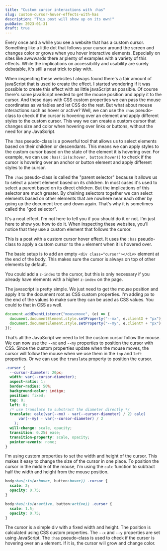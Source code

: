 ```yaml
---
title: "Custom cursor interactions with :has"
slug: custom-cursor-hover-effects-with-has
description: "This post will show up on its own!"
pubDate: 2023-01-31
draft: true
---
```


Every once and a while you see a website that has a custom cursor. Something like a little dot that follows your cursor around the screen and changes color or grows when you hover interactive elements. Especially on sites like awwwards there ar plenty of examples with a variety of this effects. While the implications on accessibility and usability are surely debatable, it's still a neat trick to play with.

When inspecting these websites I always found there's a fair amount of javaScript that is used to create the effect. I started wondering if it was possible to create this effect with as little javaScript as possible. Of course there's some javaScript needed to get the mouse position and apply it to the cursor. And these days with CSS custom properties we can pass the mouse coordinates as variables and let CSS do the rest. But what about mouse interactions such as hover or active? Well, we can use the `:has` pseudo-class to check if the cursor is hovering over an element and apply different styles to the custom cursor. This way we can create a custom cursor that changes size and color when hovering over links or buttons, without the need for any JavaScript.

The :has pseudo-class is a powerful tool that allows us to select elements based on their children or descendants. This means we can apply styles to the custom cursor based on the state of the element it is hovering over. For example, we can use `:has(:is(a:hover, button:hover))` to check if the cursor is hovering over an anchor or button element and apply different styles to the cursor.

The `:has` pseudo-class is called the "parent selector" because it allows us to select a parent element based on its children. In most cases it's used to select a parent based on its direct children. But the implications of this selector are much greater. By chaining selectors together we can select elements based on other elements that are nowhere near each other by going up the document tree and down again. That's why it is sometimes called the "god selector". 

It's a neat effect. I'm not here to tell you if you should do it or not. I'm just here to show you how to do it.
When inspecting these websites, you'll notice that they use a custom element that follows the cursor.

This is a post with a custom cursor hover effect. It uses the `:has` pseudo-class to apply a custom cursor to the `a` element when it is hovered over.

The basic setup is to add an empty `<div class="cursor"></div>` element at the end of the body. This makes sure the cursor is always on top of other elements by default.

You could add a `z-index` to the cursor, but this is only necessary if you already have elements with a higher `z-index` on the page.

The javascript is pretty simple. We just need to get the mouse position and apply it to the document root as CSS custom properties. I'm adding px to the end of the values to make sure they can be used as CSS values. You could to that in CSS as well.

```javascript
document.addEventListener("mousemove", (e) => {
  document.documentElement.style.setProperty("--mx", e.clientX + "px");
  document.documentElement.style.setProperty("--my", e.clientY + "px");
});
```

That’s all the JavaScript we need to let the custom cursor follow the mouse. We can now use the `--mx` and `--my` properties to position the cursor with CSS. Since the custom properties update when the mouse moves, the cursor will follow the mouse when we use them in the `top` and `left` properties. Or we can use the `translate` property to position the cursor.

```css
.cursor {
  --cursor-diameter: 20px;
  width: var(--cursor-diameter);
  aspect-ratio: 1;
  border-radius: 50%;
  background-color: indigo;
  position: fixed;
  top: 0;
  left: 0;
  /* use translate to substract the diameter directly */
  translate: calc(var(--mx) - var(--cursor-diameter) / 2) calc(
      var(--my) - var(--cursor-diameter) / 2
    );
  will-change: scale, opacity;
  transition: 0.25s ease;
  transition-property: scale, opacity;
  pointer-events: none;
}
```

I'm using custom properties to set the width and height of the cursor. This makes it easy to change the size of the cursor in one place. To position the cursor in the middle of the mouse, I'm using the `calc` function to subtract half the width and height from the mouse position.

```css
body:has(:is(a:hover, button:hover)) .cursor {
  scale: 2;
  opacity: 0.75;
}

body:has(:is(a:active, button:active)) .cursor {
  scale: 1.5;
  opacity: 0.75;
}
```


<CursorBasic />

The cursor is a simple div with a fixed width and height. The position is calculated using CSS custom properties. The `--x` and `--y` properties are set using JavaScript. The `:has` pseudo-class is used to check if the cursor is hovering over an `a` element. If it is, the cursor will grow and change color.


<CursorAdvanced />


<Cursor />
